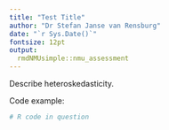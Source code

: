 ```yaml
---
title: "Test Title"
author: "Dr Stefan Janse van Rensburg"
date: "`r Sys.Date()`"
fontsize: 12pt
output: 
  rmdNMUsimple::nmu_assessment
---
```


\question[5] Describe heteroskedasticity.

\begin{solution}
Solution here.
\end{solution}

\question[3] Code example:
```r
# R code in question
```